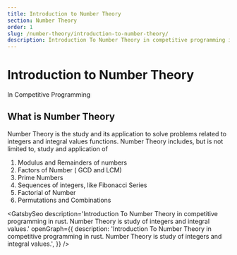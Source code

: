 ```yaml
---
title: Introduction to Number Theory
section: Number Theory
order: 1
slug: /number-theory/introduction-to-number-theory/
description: Introduction To Number Theory in competitive programming in rust. Number Theory is study of integers and integral values.
---
```


# Introduction to Number Theory
In Competitive Programming

## What is Number Theory

Number Theory is the study and its application to solve problems related to integers and integral values functions.
Number Theory includes, but is not limited to, study and application of
1. Modulus and Remainders of numbers
2. Factors of Number ( GCD and LCM)
3. Prime Numbers
4. Sequences of integers, like Fibonacci Series
5. Factorial of Number
6. Permutations and Combinations



<GatsbySeo 
description='Introduction To Number Theory in competitive programming in rust. Number Theory is study of integers and integral values.'
openGraph={{
        description: 'Introduction To Number Theory in competitive programming in rust. Number Theory is study of integers and integral values.',
}}
/>
